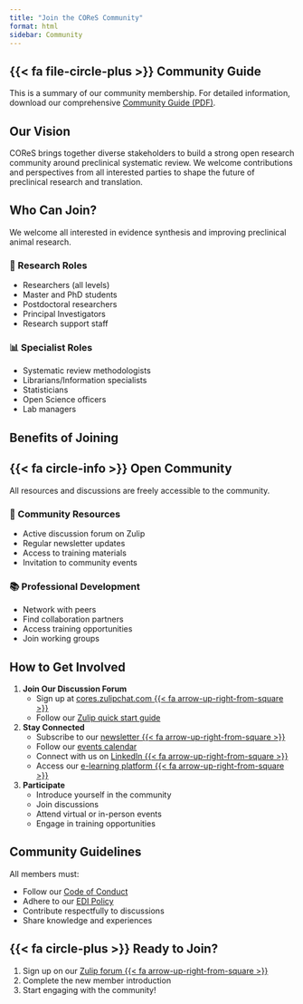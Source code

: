 ```yaml
---
title: "Join the COReS Community"
format: html
sidebar: Community
---
```


::: {.callout-tip icon=false}
## {{< fa file-circle-plus >}} Community Guide
This is a summary of our community membership. For detailed information, download our comprehensive [Community Guide (PDF)](#).
:::

## Our Vision

COReS brings together diverse stakeholders to build a strong open research community around preclinical systematic review. We welcome contributions and perspectives from all interested parties to shape the future of preclinical research and translation.

## Who Can Join?
We welcome all interested in evidence synthesis and improving preclinical animal research.

::::: grid
::: g-col-6
### 🔬 Research Roles

-   Researchers (all levels)
-   Master and PhD students
-   Postdoctoral researchers
-   Principal Investigators
-   Research support staff
:::

::: g-col-6
### 📊 Specialist Roles

-   Systematic review methodologists
-   Librarians/Information specialists
-   Statisticians
-   Open Science officers
-   Lab managers
:::
:::::

## Benefits of Joining

::: {.callout-note icon=false}
## {{< fa circle-info >}} Open Community

All  resources and discussions are freely accessible to the community.
:::

::::: grid
::: g-col-6
### 🤝 Community Resources

-   Active discussion forum on Zulip
-   Regular newsletter updates
-   Access to training materials
-   Invitation to community events
:::

::: g-col-6
### 📚 Professional Development

-   Network with peers
-   Find collaboration partners
-   Access training opportunities
-   Join working groups
:::
:::::


## How to Get Involved

1.  **Join Our Discussion Forum**
    -   Sign up at [cores.zulipchat.com {{< fa arrow-up-right-from-square >}}](https://cores.zulipchat.com)
    -   Follow our [Zulip quick start guide](/about-cores/using-zulip.qmd)
2.  **Stay Connected**
    -   Subscribe to our [newsletter {{< fa arrow-up-right-from-square >}}](http://eepurl.com/h4hsMv){target="_blank"}
    -   Follow our [events calendar](/events.qmd)
    -   Connect with us on [LinkedIn {{< fa arrow-up-right-from-square >}}](https://linkedin.com/company/communities-for-open-research-synthesis){target="_blank"}
    -   Access our [e-learning platform {{< fa arrow-up-right-from-square >}}](https://elearning.camarades.net/){target="_blank"}
    
3.  **Participate**
    -   Introduce yourself in the community
    -   Join discussions
    -   Attend virtual or in-person events
    -   Engage in training opportunities

## Community Guidelines

All members must:

-   Follow our [Code of Conduct](/about-cores/code-of-conduct.qmd)
-   Adhere to our [EDI Policy](/about-cores/policies.qmd)
-   Contribute respectfully to discussions
-   Share knowledge and experiences

::: {.callout-tip icon=false}
## {{< fa circle-plus >}} Ready to Join?

1.  Sign up on our [Zulip forum {{< fa arrow-up-right-from-square >}}](https://cores.zulipchat.com){target="_blank"}
2.  Complete the new member introduction
3.  Start engaging with the community!
:::
